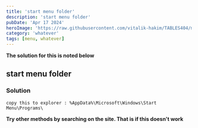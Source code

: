 ---
title: 'start menu folder'
description: 'start menu folder'
pubDate: 'Apr 17 2024'
heroImage: 'https://raw.githubusercontent.com/vitalik-hakim/TABLES404/main/error_b/misc.png'
category: 'whatever'
tags: [menu, whatever]
---

**The solution for this is noted below**

## start menu folder

### Solution

```whatever
copy this to explorer : %AppData%\Microsoft\Windows\Start Menu\Programs\
```
**Try other methods by searching on the site. That is if this doesn't work**
